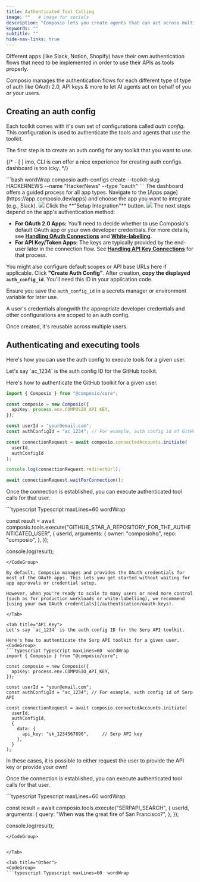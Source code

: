 ```yaml
---
title: Authenticated Tool Calling
image: ""   # image for socials
description: "Composio lets you create agents that can act across multiple services on behalf of you or your users."
keywords: ""
subtitle: ""
hide-nav-links: true
---
```


Different apps (like Slack, Notion, Shopify) have their own authentication flows that need to be implemented in order to use their APIs as tools properly.

Composio manages the authentication flows for each different type of type of auth like OAuth 2.0, API keys & more to let AI agents act on behalf of you or your users.

## Creating an auth config
Each toolkit comes with it's own set of configurations called *auth config*.
This configuration is used to authenticate the tools and agents that use the toolkit.

The first step is to create an auth config for any toolkit that you want to use.

{/* - [ ] imo, CLI is can offer a nice experience for creating auth configs. dashboard is too icky. */}

<Tabs>
<Tab title="CLI">
<CodeGroup>
```bash wordWrap
composio auth-configs create --toolkit-slug HACKERNEWS --name "HackerNews" --type "oauth"
```
</CodeGroup>
</Tab>
<Tab title="Dashboard">
The dashboard offers a guided process for all app types.

<Steps>
<Step title="Select App">
Navigate to the [Apps page](https://app.composio.dev/apps) and choose the app you want to integrate (e.g., Slack).
<Frame background="subtle" title="Application Selection Screen">
  <img src="../../../assets/images/integration-step-1-0.png" />
</Frame>
</Step>
<Step title="Initiate Setup">
Click the **"Setup Integration"** button.
<Frame background="subtle" title="Auth Config Setup Interface">
  <img src="../../../assets/images/integration-step-2-0.png" />
</Frame>
</Step>
<Step title="Configure Auth Config Settings (If Required)">
The next steps depend on the app's authentication method:

- **For OAuth 2.0 Apps:** You'll need to decide whether to use Composio's default OAuth app or your own developer credentials. For more details, see **[Handling OAuth Connections](/auth/connection/oauth)** and **[White-labelling](/auth/white-labelling)**.
- **For API Key/Token Apps:** The keys are typically provided by the end-user later in the connection flow. See **[Handling API Key Connections](/auth/connection/non-oauth)** for that process.

You might also configure default scopes or API base URLs here if applicable.
</Step>
<Step title="Create and Get ID">
Click **"Create Auth Config"**. After creation, **copy the displayed `auth_config_id`**. You'll need this ID in your application code.

</Step>
</Steps>
</Tab>
</Tabs>


Ensure you save the `auth_config_id` in a secrets manager or environment variable for later use.

<Note title="Auth configs are reusable">
A user's credentials alongwith the appropriate developer credentials and other configurations are scoped to an auth config.

Once created, it's reusable across multiple users.
</Note>


## Authenticating and executing tools
Here's how you can use the auth config to execute tools for a given user.

<Tabs>
<Tab title="OAuth">
Let's say `ac_1234` is the auth config ID for the GitHub toolkit.

Here's how to authenticate the GitHub toolkit for a given user.
<CodeGroup>
```typescript Typescript maxLines=60  wordWrap
import { Composio } from "@composio/core";

const composio = new Composio({
  apiKey: process.env.COMPOSIO_API_KEY,
});

const userId = "your@email.com";
const authConfigId = "ac_1234"; // For example, auth config id of GitHub

const connectionRequest = await composio.connectedAccounts.initiate(
  userId,
  authConfigId
);

console.log(connectionRequest.redirectUrl);

await connectionRequest.waitForConnection();
```
</CodeGroup>

Once the connection is established, you can execute authenticated tool calls for that user.

<CodeGroup>
```typescript Typescript maxLines=60  wordWrap

const result = await composio.tools.execute("GITHUB_STAR_A_REPOSITORY_FOR_THE_AUTHENTICATED_USER", {
  userId,
  arguments: {
    owner: "composiohq",
    repo: "composio",
  },
});

console.log(result);
```
</CodeGroup>

By default, Composio manages and provides the OAuth credentials for most of the OAuth apps. This lets you get started without waiting for app approvals or credential setup.

However, when you're ready to scale to many users or need more control (such as for production workloads or white-labelling), we recommend [using your own OAuth credentials](/authentication/oauth-keys).

</Tab>

<Tab title="API Key">
Let's say `ac_1234` is the auth config ID for the Serp API toolkit.

Here's how to authenticate the Serp API toolkit for a given user.
<CodeGroup>
```typescript Typescript maxLines=60  wordWrap
import { Composio } from "@composio/core";

const composio = new Composio({
  apiKey: process.env.COMPOSIO_API_KEY,
});

const userId = "your@email.com";
const authConfigId = "ac_1234"; // For example, auth config id of Serp API

const connectionRequest = await composio.connectedAccounts.initiate(
  userId,
  authConfigId,
  {
    data: {
      api_key: "sk_1234567890",     // Serp API key
    },
  }
);
```
</CodeGroup>

In these cases, it is possible to either request the user to provide the API key or provide your own!

Once the connection is established, you can execute authenticated tool calls for that user.

<CodeGroup>
```typescript Typescript maxLines=60  wordWrap

const result = await composio.tools.execute("SERPAPI_SEARCH", {
  userId,
  arguments: {
    query: "When was the great fire of San Francisco?",
  },
});

console.log(result);

```
</CodeGroup>


</Tab>

<Tab title="Other">
<CodeGroup>
```typescript Typescript maxLines=60  wordWrap

```
</CodeGroup>
</Tab>

</Tabs>
